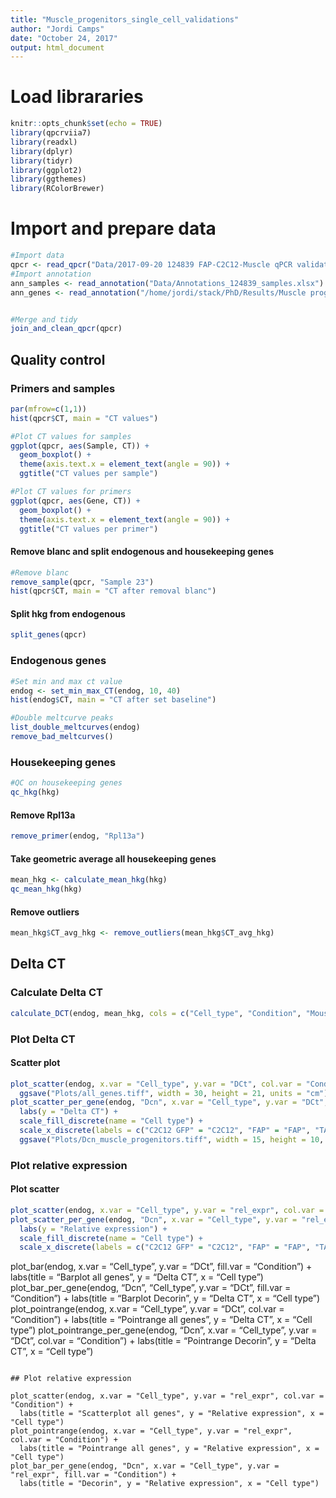 ```yaml
---
title: "Muscle_progenitors_single_cell_validations"
author: "Jordi Camps"
date: "October 24, 2017"
output: html_document
---
```



# Load librararies
```r
knitr::opts_chunk$set(echo = TRUE)
library(qpcrviia7)
library(readxl)
library(dplyr)
library(tidyr)
library(ggplot2)
library(ggthemes)
library(RColorBrewer)
```

# Import and prepare data
```r
#Import data
qpcr <- read_qpcr("Data/2017-09-20 124839 FAP-C2C12-Muscle qPCR validation MC.xls", sheet = 3)
#Import annotation
ann_samples <- read_annotation("Data/Annotations_124839_samples.xlsx")
ann_genes <- read_annotation("/home/jordi/stack/PhD/Results/Muscle progenitors/Validations/Decorin (Marlies project)/Annotations_124839_primers.xlsx")


#Merge and tidy
join_and_clean_qpcr(qpcr)
```

## Quality control
### Primers and samples
```r
par(mfrow=c(1,1))
hist(qpcr$CT, main = "CT values")

#Plot CT values for samples
ggplot(qpcr, aes(Sample, CT)) +
  geom_boxplot() +
  theme(axis.text.x = element_text(angle = 90)) +
  ggtitle("CT values per sample")

#Plot CT values for primers
ggplot(qpcr, aes(Gene, CT)) +
  geom_boxplot() +
  theme(axis.text.x = element_text(angle = 90)) +
  ggtitle("CT values per primer")
```

#### Remove blanc and split endogenous and housekeeping genes
```r
#Remove blanc
remove_sample(qpcr, "Sample 23")
hist(qpcr$CT, main = "CT after removal blanc")
```

#### Split hkg from endogenous
```r
split_genes(qpcr)
```


### Endogenous genes
```r
#Set min and max ct value
endog <- set_min_max_CT(endog, 10, 40)
hist(endog$CT, main = "CT after set baseline")

#Double meltcurve peaks
list_double_meltcurves(endog)
remove_bad_meltcurves()
```

### Housekeeping genes
```r
#QC on housekeeping genes
qc_hkg(hkg)
```

#### Remove Rpl13a
```r
remove_primer(endog, "Rpl13a")
```


#### Take geometric average all housekeeping genes
```r
mean_hkg <- calculate_mean_hkg(hkg)
qc_mean_hkg(hkg)
```

#### Remove outliers
```r
mean_hkg$CT_avg_hkg <- remove_outliers(mean_hkg$CT_avg_hkg)
```


## Delta CT
### Calculate Delta CT
```r
calculate_DCT(endog, mean_hkg, cols = c("Cell_type", "Condition", "Mouse"))
```

### Plot Delta CT
#### Scatter plot
```r
plot_scatter(endog, x.var = "Cell_type", y.var = "DCt", col.var = "Condition") +
  ggsave("Plots/all_genes.tiff", width = 30, height = 21, units = "cm")
plot_scatter_per_gene(endog, "Dcn", x.var = "Cell_type", y.var = "DCt", col.var = "Condition", theme = 18) +
  labs(y = "Delta CT") +
  scale_fill_discrete(name = "Cell type") +
  scale_x_discrete(labels = c("C2C12 GFP" = "C2C12", "FAP" = "FAP", "TA" = "Tibialis\nanterior")) +
  ggsave("Plots/Dcn_muscle_progenitors.tiff", width = 15, height = 10, units = "cm")
```


### Plot relative expression
#### Plot scatter
```r
plot_scatter(endog, x.var = "Cell_type", y.var = "rel_expr", col.var = "Condition") 
plot_scatter_per_gene(endog, "Dcn", x.var = "Cell_type", y.var = "rel_expr", col.var = "Condition", theme = 18) +
  labs(y = "Relative expression") +
  scale_fill_discrete(name = "Cell type") +
  scale_x_discrete(labels = c("C2C12 GFP" = "C2C12", "FAP" = "FAP", "TA" = "Tibialis\nanterior"))
```


plot_bar(endog, x.var = "Cell_type", y.var = "DCt", fill.var = "Condition") +
  labs(title = "Barplot all genes", y = "Delta CT", x = "Cell type")
plot_bar_per_gene(endog, "Dcn", "Cell_type", y.var = "DCt", fill.var = "Condition") +
  labs(title = "Barplot Decorin", y = "Delta CT", x = "Cell type")
plot_pointrange(endog, x.var = "Cell_type", y.var = "DCt", col.var = "Condition") +
  labs(title = "Pointrange all genes", y = "Delta CT", x = "Cell type")
plot_pointrange_per_gene(endog, "Dcn", x.var = "Cell_type", y.var = "DCt", col.var = "Condition") +
  labs(title = "Pointrange Decorin", y = "Delta CT", x = "Cell type")
```

## Plot relative expression

plot_scatter(endog, x.var = "Cell_type", y.var = "rel_expr", col.var = "Condition") +
  labs(title = "Scatterplot all genes", y = "Relative expression", x = "Cell type")
plot_pointrange(endog, x.var = "Cell_type", y.var = "rel_expr", col.var = "Condition") +
  labs(title = "Pointrange all genes", y = "Relative expression", x = "Cell type")
plot_bar_per_gene(endog, "Dcn", x.var = "Cell_type", y.var = "rel_expr", fill.var = "Condition") +
  labs(title = "Decorin", y = "Relative expression", x = "Cell type")
```

